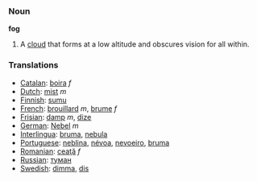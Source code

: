 === Noun ===

'''fog'''

#A [[cloud]] that forms at a low altitude and obscures vision for all within.

=== Translations ===
*[[Catalan]]: [[boira]] ''f''
*[[Dutch]]: [[mist]] ''m''
*[[Finnish]]: [[sumu]]
*[[French]]: [[brouillard]] ''m'', [[brume]] ''f''
*[[Frisian]]: [[damp]] ''m'', [[dize]]
*[[German]]: [[Nebel]] ''m''
*[[Interlingua]]: [[bruma]], [[nebula]]
*[[Portuguese]]: [[neblina]], [[névoa]], [[nevoeiro]], [[bruma]]
*[[Romanian]]: [[ceaţă]] ''f''
*[[Russian]]: [[туман]]
*[[Swedish]]: [[dimma]], [[dis]]